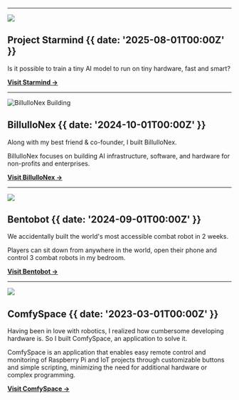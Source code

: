 

---

![](@/images/tiny.png)

## Project Starmind {{  date: '2025-08-01T00:00Z' }}

Is it possible to train a tiny AI model to run on tiny hardware, fast and smart?

**[Visit Starmind →](https://starmind.comfyspace.tech)**

---

<img src="https://billullonex.com/assets/building-at-groundswell.webp" alt="BillulloNex Building" width={800} height={600} />

## BillulloNex {{  date: '2024-10-01T00:00Z' }}

Along with my best friend & co-founder, I built BillulloNex.

BillulloNex focuses on building AI infrastructure, software, and hardware for non-profits and enterprises.

**[Visit BillulloNex →](https://billullonex.com)**

---

![](@/images/bento-combat.png)

## Bentobot {{  date: '2024-09-01T00:00Z' }}

We accidentally built the world's most accessible combat robot in 2 weeks.

Players can sit down from anywhere in the world, open their phone and control 3 combat robots in my bedroom.

**[Visit Bentobot →](https://bentobot.comfyspace.tech)**

---

![](@/images/comfyspace-playcar.png)

## ComfySpace {{  date: '2023-03-01T00:00Z' }}

Having been in love with robotics, I realized how cumbersome developing hardware is. So I built ComfySpace, an application to solve it.

ComfySpace is an application that enables easy remote control and monitoring of Raspberry Pi and IoT projects through customizable buttons and simple scripting, minimizing the need for additional hardware or complex programming.

**[Visit ComfySpace →](https://og.comfyspace.tech)**
